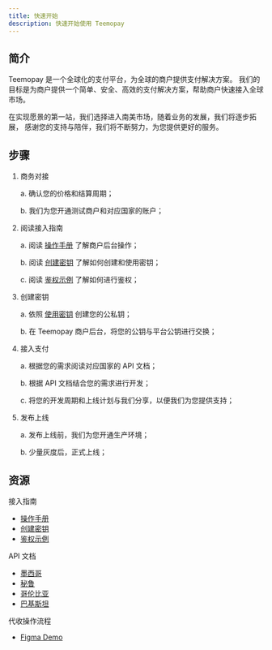```yaml
---
title: 快速开始
description: 快速开始使用 Teemopay
---
```



## 简介

Teemopay 是一个全球化的支付平台，为全球的商户提供支付解决方案。
我们的目标是为商户提供一个简单、安全、高效的支付解决方案，帮助商户快速接入全球市场。

在实现愿景的第一站，我们选择进入南美市场，随着业务的发展，我们将逐步拓展，
感谢您的支持与陪伴，我们将不断努力，为您提供更好的服务。

## 步骤

<Steps>

1. 商务对接

   a. 确认您的价格和结算周期；

   b. 我们为您开通测试商户和对应国家的账户；

2. 阅读接入指南

   a. 阅读 [操作手册](/zh/guides/operation-manual) 了解商户后台操作；

   b. 阅读 [创建密钥](/zh/guides/create-keys) 了解如何创建和使用密钥；

   c. 阅读 [鉴权示例](/zh/guides/authentication) 了解如何进行鉴权；

3. 创建密钥

   a. 依照 [使用密钥](/zh/guides/create-keys) 创建您的公私钥；

   b. 在 Teemopay 商户后台，将您的公钥与平台公钥进行交换；

4. 接入支付

   a. 根据您的需求阅读对应国家的 API 文档；

   b. 根据 API 文档结合您的需求进行开发；

   c. 将您的开发周期和上线计划与我们分享，以便我们为您提供支持；

5. 发布上线

   a. 发布上线前，我们为您开通生产环境；

   b. 少量灰度后，正式上线；

</Steps>

## 资源

接入指南

- [操作手册](/zh/guides/operation-manual)
- [创建密钥](/zh/guides/create-keys)
- [鉴权示例](/zh/guides/authentication)

API 文档

- [墨西哥](/zh/mexico/payin/create)
- [秘鲁](/zh/peru/payin/create)
- [哥伦比亚](/zh/colombia/payin/create)
- [巴基斯坦](/zh/pakistan/payin/create)

代收操作流程

- [Figma Demo](https://www.figma.com/proto/VV2aP5HTIx20jDoUDqGHQZ/teemopay-payin-demo?page-id=0%3A1&node-id=1-2&node-type=frame&viewport=3440%2C1541%2C0.5&t=a2YiY84hi6dAWzJJ-1&scaling=min-zoom&content-scaling=fixed&starting-point-node-id=2%3A40)
